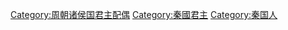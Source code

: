[[Category:周朝诸侯国君主配偶|Category:周朝诸侯国君主配偶]]
[[Category:秦國君主|Category:秦國君主]]
[[Category:秦国人|Category:秦国人]]
